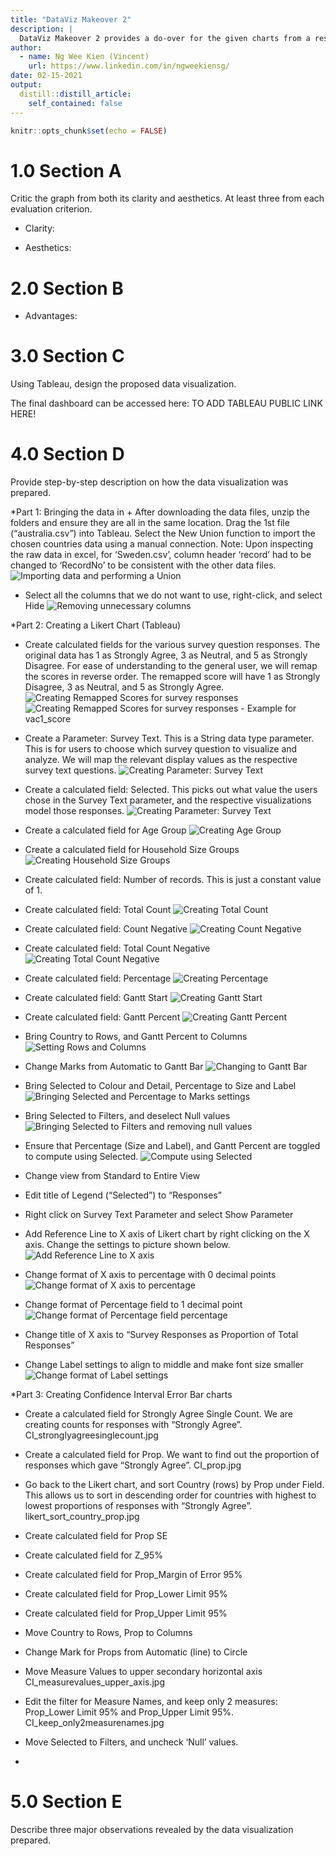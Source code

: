 ```yaml
---
title: "DataViz Makeover 2"
description: |
  DataViz Makeover 2 provides a do-over for the given charts from a research team working on Covid-19 vaccine responses data.
author:
  - name: Ng Wee Kien (Vincent)
    url: https://www.linkedin.com/in/ngweekiensg/
date: 02-15-2021
output:
  distill::distill_article:
    self_contained: false
---
```



```r
knitr::opts_chunk$set(echo = FALSE)
```


# 1.0 Section A
Critic the graph from both its clarity and aesthetics.  At least three from each evaluation criterion.



* Clarity:



* Aesthetics:



# 2.0 Section B


* Advantages:



# 3.0 Section C
Using Tableau, design the proposed data visualization.

The final dashboard can be accessed here: 
TO ADD TABLEAU PUBLIC LINK HERE!

# 4.0 Section D
Provide step-by-step description on how the data visualization was prepared.

*Part 1: Bringing the data in
  + After downloading the data files, unzip the folders and ensure they are all in the same location. Drag the 1st file ("australia.csv") into Tableau. Select the New Union function to import the chosen countries data using a manual connection. Note: Upon inspecting the raw data in excel, for 'Sweden.csv', column header 'record' had to be changed to 'RecordNo' to be consistent with the other data files.
![Importing data and performing a Union](E:/vincentngwk/blog/_posts/2021-02-15-dataviz-makeover-2/1_import_data_union.JPG)

  + Select all the columns that we do not want to use, right-click, and select Hide
![Removing unnecessary columns](E:/vincentngwk/blog/_posts/2021-02-15-dataviz-makeover-2/2_hide_data_columns.jpg)

*Part 2: Creating a Likert Chart (Tableau)

  + Create calculated fields for the various survey question responses. The original data has 1 as Strongly Agree, 3 as Neutral, and 5 as Strongly Disagree. For ease of understanding to the general user, we will remap the scores in reverse order. The remapped score will have 1 as Strongly Disagree, 3 as Neutral, and 5 as Strongly Agree.
![Creating Remapped Scores for survey responses](E:/vincentngwk/blog/_posts/2021-02-15-dataviz-makeover-2/remapped_scores_overview.jpg)
![Creating Remapped Scores for survey responses - Example for vac1_score](E:/vincentngwk/blog/_posts/2021-02-15-dataviz-makeover-2/vac1_score.jpg)

  + Create a Parameter: Survey Text. This is a String data type parameter. This is for users to choose which survey question to visualize and analyze. We will map the relevant display values as the respective survey text questions.
![Creating Parameter: Survey Text](E:/vincentngwk/blog/_posts/2021-02-15-dataviz-makeover-2/parameter_surverytext.jpg)

  + Create a calculated field: Selected. This picks out what value the users chose in the Survey Text parameter, and the respective visualizations model those responses.
![Creating Parameter: Survey Text](E:/vincentngwk/blog/_posts/2021-02-15-dataviz-makeover-2/selected.jpg)

  + Create a calculated field for Age Group
![Creating Age Group](E:/vincentngwk/blog/_posts/2021-02-15-dataviz-makeover-2/3_agegroup.jpg)

  + Create a calculated field for Household Size Groups
![Creating Household Size Groups](E:/vincentngwk/blog/_posts/2021-02-15-dataviz-makeover-2/4_householdsize_group.jpg)

  + Create calculated field: Number of records. This is just a constant value of 1.

  + Create calculated field: Total Count
![Creating Total Count](E:/vincentngwk/blog/_posts/2021-02-15-dataviz-makeover-2/total_count.jpg)

  + Create calculated field: Count Negative
![Creating Count Negative](E:/vincentngwk/blog/_posts/2021-02-15-dataviz-makeover-2/countnegative.jpg)

  + Create calculated field: Total Count Negative
![Creating Total Count Negative](E:/vincentngwk/blog/_posts/2021-02-15-dataviz-makeover-2/totalcountnegative.jpg)

  + Create calculated field: Percentage
![Creating Percentage](E:/vincentngwk/blog/_posts/2021-02-15-dataviz-makeover-2/likert_percentage.jpg)

  + Create calculated field: Gantt Start
![Creating Gantt Start](E:/vincentngwk/blog/_posts/2021-02-15-dataviz-makeover-2/likert_ganttstart.jpg)
  
  + Create calculated field: Gantt Percent
![Creating Gantt Percent](E:/vincentngwk/blog/_posts/2021-02-15-dataviz-makeover-2/likert_ganttpercent.jpg)

  + Bring Country to Rows, and Gantt Percent to Columns
![Setting Rows and Columns](E:/vincentngwk/blog/_posts/2021-02-15-dataviz-makeover-2/likert_cols_rows.jpg)

  + Change Marks from Automatic to Gantt Bar
![Changing to Gantt Bar](E:/vincentngwk/blog/_posts/2021-02-15-dataviz-makeover-2/likert_markto_ganttbar.jpg)

  + Bring Selected to Colour and Detail, Percentage to Size and Label
![Bringing Selected and Percentage to Marks settings](E:/vincentngwk/blog/_posts/2021-02-15-dataviz-makeover-2/likert_fields_to_marks_setting.jpg)

  + Bring Selected to Filters, and deselect Null values
![Bringing Selected to Filters and removing null values](E:/vincentngwk/blog/_posts/2021-02-15-dataviz-makeover-2/likert_selected_to_filter.jpg)

  + Ensure that Percentage (Size and Label), and Gantt Percent are toggled to compute using Selected. 
![Compute using Selected](E:/vincentngwk/blog/_posts/2021-02-15-dataviz-makeover-2/likert_compute_using_selected.jpg)

  + Change view from Standard to Entire View

  + Edit title of Legend ("Selected") to "Responses"

  + Right click on Survey Text Parameter and select Show Parameter

  + Add Reference Line to X axis of Likert chart by right clicking on the X axis. Change the settings to picture shown below.
![Add Reference Line to X axis](E:/vincentngwk/blog/_posts/2021-02-15-dataviz-makeover-2/likert_addreferenceline.jpg)

  + Change format of X axis to percentage with 0 decimal points
![Change format of X axis to percentage](E:/vincentngwk/blog/_posts/2021-02-15-dataviz-makeover-2/likert_format_xaxis_topercentage.jpg)

  + Change format of Percentage field to 1 decimal point
![Change format of Percentage field percentage](E:/vincentngwk/blog/_posts/2021-02-15-dataviz-makeover-2/likert_format_percentagefield_1dp.jpg)

  + Change title of X axis to "Survey Responses as Proportion of Total Responses"

  + Change Label settings to align to middle and make font size smaller
![Change format of Label settings](E:/vincentngwk/blog/_posts/2021-02-15-dataviz-makeover-2/likert_change_label_format.jpg)




*Part 3: Creating Confidence Interval Error Bar charts

  + Create a calculated field for Strongly Agree Single Count. We are creating counts for responses with "Strongly Agree".
CI_stronglyagreesinglecount.jpg

  + Create a calculated field for Prop. We want to find out the proportion of responses which gave "Strongly Agree".
CI_prop.jpg

  + Go back to the Likert chart, and sort Country (rows) by Prop under Field. This allows us to sort in descending order for countries with highest to lowest proportions of responses with "Strongly Agree".
likert_sort_country_prop.jpg

  + Create calculated field for Prop SE

  + Create calculated field for Z_95%

  + Create calculated field for Prop_Margin of Error 95%

  + Create calculated field for Prop_Lower Limit 95%

  + Create calculated field for Prop_Upper Limit 95%

  + Move Country to Rows, Prop to Columns
  
  + Change Mark for Props from Automatic (line) to Circle
  
  + Move Measure Values to upper secondary horizontal axis
CI_measurevalues_upper_axis.jpg

  + Edit the filter for Measure Names, and keep only 2 measures: Prop_Lower Limit 95% and Prop_Upper Limit 95%.
CI_keep_only2measurenames.jpg

  + Move Selected to Filters, and uncheck 'Null' values.

  + 












# 5.0 Section E
Describe three major observations revealed by the data visualization prepared.




